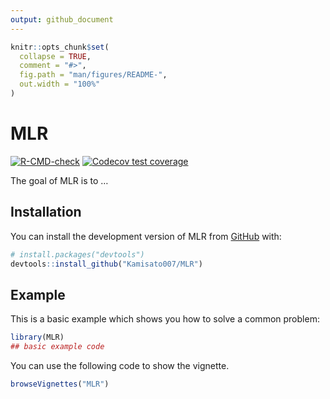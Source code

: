 ```yaml
---
output: github_document
---
```


<!-- README.md is generated from README.Rmd. Please edit that file -->

```r
knitr::opts_chunk$set(
  collapse = TRUE,
  comment = "#>",
  fig.path = "man/figures/README-",
  out.width = "100%"
)
```

# MLR

<!-- badges: start -->
[![R-CMD-check](https://github.com/Kamisato007/MLR/actions/workflows/R-CMD-check.yaml/badge.svg)](https://github.com/Kamisato007/MLR/actions/workflows/R-CMD-check.yaml)
[![Codecov test coverage](https://codecov.io/gh/Kamisato007/MLR/branch/main/graph/badge.svg)](https://app.codecov.io/gh/Kamisato007/MLR?branch=main)
<!-- badges: end -->

The goal of MLR is to ...

## Installation

You can install the development version of MLR from [GitHub](https://github.com/) with:

``` r
# install.packages("devtools")
devtools::install_github("Kamisato007/MLR")
```

## Example

This is a basic example which shows you how to solve a common problem:

```r
library(MLR)
## basic example code
```

You can use the following code to show the vignette.

```r
browseVignettes("MLR")
```


